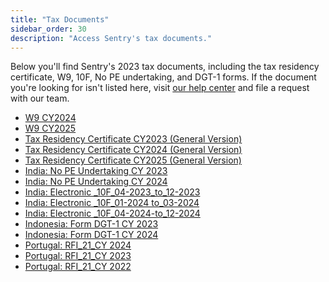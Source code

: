 ```yaml
---
title: "Tax Documents"
sidebar_order: 30
description: "Access Sentry's tax documents."
---
```


Below you'll find Sentry's 2023 tax documents, including the tax residency certificate, W9, 10F, No PE undertaking, and DGT-1 forms. If the document you're looking for isn't listed here, visit [our help center](http://sentry.zendesk.com/hc/en-us/) and file a request with our team.

- [W9 CY2024](/pdfs/W-9-2024-Functional-Software-Inc-signed-rev-March-2024.pdf)
- [W9 CY2025](/pdfs/2025_W9.pdf)
- [Tax Residency Certificate CY2023 (General Version)](/pdfs/2023-Form-6166_general.pdf)
- [Tax Residency Certificate CY2024 (General Version)](/pdfs/Tax_residency_certificate_CY2024.pdf)
- [Tax Residency Certificate CY2025 (General Version)](/pdfs/Tax_residency_certificate_CY2025.pdf)
- [India: No PE Undertaking CY 2023](/pdfs//No-PE-Undertaking-Form_2023_Signed.pdf)
- [India: No PE Undertaking CY 2024](/pdfs/India-No-PE-Undertaking-Form_2024_Signed.pdf)
- [India: Electronic _10F_04-2023_to_12-2023](/pdfs/India_Electronic_10F_04_2023_to_12_2023.pdf)
- [India: Electronic _10F_01-2024 to_03-2024](/pdfs/Form_10F_Filed_Form_EXTERNAL_01_2024_to_03_2024.pdf)
- [India: Electronic _10F_04-2024-to_12-2024](/pdfs/Form-10F_04-2024-to-12-2024_External.pdf)
- [Indonesia: Form DGT-1 CY 2023](/pdfs/Form-DGT-New_Indonesia_FY23.pdf)
- [Indonesia: Form DGT-1 CY 2024](/pdfs/Form-DGT-New_Indonesia_FY24_signed.pdf)
- [Portugal: RFI_21_CY 2024](/pdfs/RFI_21_Portgual_Sentry_signed-FY2024-external.pdf)
- [Portugal: RFI_21_CY 2023](/pdfs/RFI_21_Portgual_Sentry_signed-FY2023-external.pdf)
- [Portugal: RFI_21_CY 2022](/pdfs/RFI_21_Portgual_Sentry_signed-FY20222-external.pdf)
